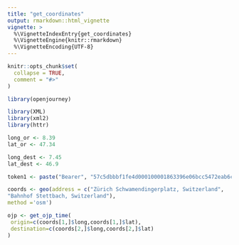 ```yaml
---
title: "get_coordinates"
output: rmarkdown::html_vignette
vignette: >
  %\VignetteIndexEntry{get_coordinates}
  %\VignetteEngine{knitr::rmarkdown}
  %\VignetteEncoding{UTF-8}
---
```


```r
knitr::opts_chunk$set(
  collapse = TRUE,
  comment = "#>"
)
```

```r
library(openjourney)
```


```r

library(XML)
library(xml2)
library(httr)

long_or <- 8.39
lat_or <- 47.34

long_dest <- 7.45
lat_dest <- 46.9

token1 <- paste("Bearer", "57c5dbbbf1fe4d000100001863396e06bcc5472eab6cacd76e44d91e", sep = " ")

```

```r


coords <- geo(address = c("Zürich Schwamendingerplatz, Switzerland",
"Bahnhof Stettbach, Switzerland"),
method ='osm')

ojp <- get_ojp_time(
 origin=c(coords[1,]$long,coords[1,]$lat),
 destination=c(coords[2,]$long,coords[2,]$lat)
)

```

